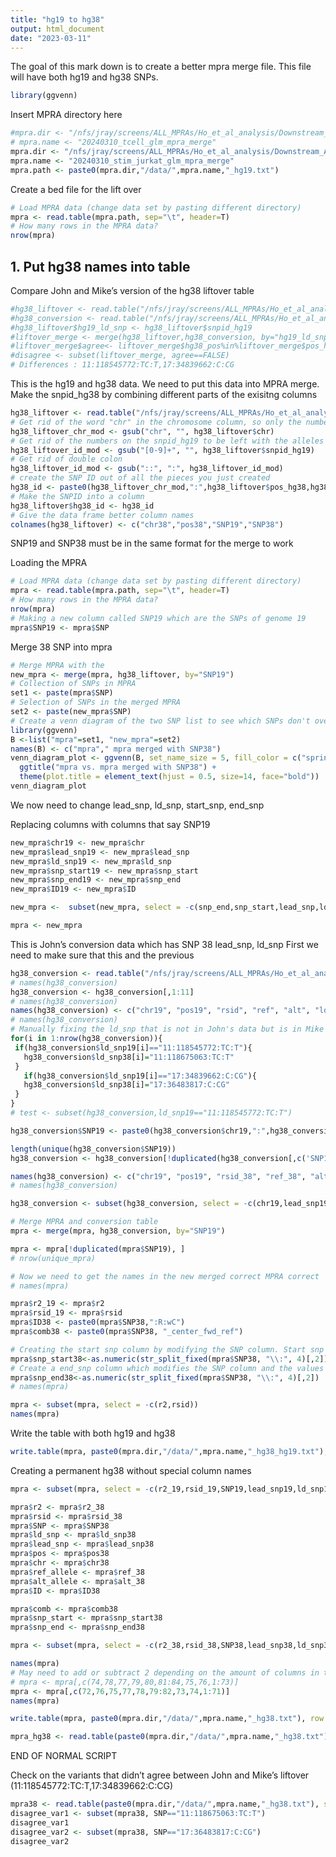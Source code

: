 ```yaml
---
title: "hg19 to hg38"
output: html_document
date: "2023-03-11"
---
```


The goal of this mark down is to create a better mpra merge file. This file will have both hg19 and hg38 SNPs.

```r
library(ggvenn)
```

Insert MPRA directory here
```r
#mpra.dir <- "/nfs/jray/screens/ALL_MPRAs/Ho_et_al_analysis/Downstream_Analysis/20240310_mpra_analysis/tcell/glm"
# mpra.name <- "20240310_tcell_glm_mpra_merge"
mpra.dir <- "/nfs/jray/screens/ALL_MPRAs/Ho_et_al_analysis/Downstream_Analysis/20240310_mpra_analysis/stim_jurkat/glm"
mpra.name <- "20240310_stim_jurkat_glm_mpra_merge"
mpra.path <- paste0(mpra.dir,"/data/",mpra.name,"_hg19.txt")
```

Create a bed file for the lift over
```r
# Load MPRA data (change data set by pasting different directory)
mpra <- read.table(mpra.path, sep="\t", header=T)
# How many rows in the MPRA data?
nrow(mpra)
```

## 1. Put hg38 names into table

Compare John and Mike's version of the hg38 liftover table
```r
#hg38_liftover <- read.table("/nfs/jray/screens/ALL_MPRAs/Ho_et_al_analysis/Downstream_Analysis/hg_19_to_38/data/mpra_snps.hg38_liftover.txt", sep="", header=T)
#hg38_conversion <- read.table("/nfs/jray/screens/ALL_MPRAs/Ho_et_al_analysis/Downstream_Analysis/hg_19_to_38/data/231011_Mouri_hg19_to_hg38_conversion.txt", sep="\t", header=T)
#hg38_liftover$hg19_ld_snp <- hg38_liftover$snpid_hg19
#liftover_merge <- merge(hg38_liftover,hg38_conversion, by="hg19_ld_snp")
#liftover_merge$agree<- liftover_merge$hg38_pos%in%liftover_merge$pos_hg38
#disagree <- subset(liftover_merge, agree==FALSE)
# Differences : 11:118545772:TC:T,17:34839662:C:CG
```

This is the hg19 and hg38 data. We need to put this data into MPRA merge. Make the snpid_hg38 by combining different parts of the exisitng columns
```r
hg38_liftover <- read.table("/nfs/jray/screens/ALL_MPRAs/Ho_et_al_analysis/Downstream_Analysis/hg_19_to_38/data/mpra_snps.hg38_liftover.txt", sep="", header=T)
# Get rid of the word "chr" in the chromosome column, so only the number remains
hg38_liftover_chr_mod <- gsub("chr", "", hg38_liftover$chr)
# Get rid of the numbers on the snpid_hg19 to be left with the alleles
hg38_liftover_id_mod <- gsub("[0-9]+", "", hg38_liftover$snpid_hg19)
# Get rid of double colon
hg38_liftover_id_mod <- gsub("::", ":", hg38_liftover_id_mod)
# create the SNP ID out of all the pieces you just created
hg38_id <- paste0(hg38_liftover_chr_mod,":",hg38_liftover$pos_hg38,hg38_liftover_id_mod)
# Make the SNPID into a column
hg38_liftover$hg38_id <- hg38_id
# Give the data frame better column names
colnames(hg38_liftover) <- c("chr38","pos38","SNP19","SNP38")
```

SNP19 and SNP38 must be in the same format for the merge to work


Loading the MPRA
```r
# Load MPRA data (change data set by pasting different directory)
mpra <- read.table(mpra.path, sep="\t", header=T)
# How many rows in the MPRA data?
nrow(mpra)
# Making a new column called SNP19 which are the SNPs of genome 19
mpra$SNP19 <- mpra$SNP
```

Merge 38 SNP into mpra
```r
# Merge MPRA with the 
new_mpra <- merge(mpra, hg38_liftover, by="SNP19")
# Collection of SNPs in MPRA
set1 <- paste(mpra$SNP)
# Selection of SNPs in the merged MPRA
set2 <- paste(new_mpra$SNP)
# Create a venn diagram of the two SNP list to see which SNPs don't overlap
library(ggvenn)
B <-list("mpra"=set1, "new_mpra"=set2)
names(B) <- c("mpra"," mpra merged with SNP38")
venn_diagram_plot <- ggvenn(B, set_name_size = 5, fill_color = c("springgreen2","forestgreen"),show_elements = TRUE, label_sep = "\n") + 
  ggtitle("mpra vs. mpra merged with SNP38") +
  theme(plot.title = element_text(hjust = 0.5, size=14, face="bold"))
venn_diagram_plot
```

We now need to change lead_snp, ld_snp, start_snp, end_snp

Replacing columns with columns that say SNP19
```r
new_mpra$chr19 <- new_mpra$chr
new_mpra$lead_snp19 <- new_mpra$lead_snp
new_mpra$ld_snp19 <- new_mpra$ld_snp
new_mpra$snp_start19 <- new_mpra$snp_start
new_mpra$snp_end19 <- new_mpra$snp_end
new_mpra$ID19 <- new_mpra$ID

new_mpra <-  subset(new_mpra, select = -c(snp_end,snp_start,lead_snp,ld_snp,ID,chr,SNP,pos,comb))

mpra <- new_mpra
```



This is John's conversion data which has SNP 38 lead_snp, ld_snp
First we need to make sure that this and the previous 
```r
hg38_conversion <- read.table("/nfs/jray/screens/ALL_MPRAs/Ho_et_al_analysis/Downstream_Analysis/hg_19_to_38/data/231011_Mouri_hg19_to_hg38_conversion.txt", sep="\t", header=T)
# names(hg38_conversion)
hg38_conversion <- hg38_conversion[,1:11]
# names(hg38_conversion)
names(hg38_conversion) <- c("chr19", "pos19", "rsid", "ref", "alt", "ld_snp19", "lead_snp19","r2", "pos38", "ld_snp38","lead_snp38")
# names(hg38_conversion)
# Manually fixing the ld_snp that is not in John's data but is in Mike's data
for(i in 1:nrow(hg38_conversion)){
 if(hg38_conversion$ld_snp19[i]=="11:118545772:TC:T"){
   hg38_conversion$ld_snp38[i]="11:118675063:TC:T"
 }
   if(hg38_conversion$ld_snp19[i]=="17:34839662:C:CG"){
   hg38_conversion$ld_snp38[i]="17:36483817:C:CG"
 }
}
# test <- subset(hg38_conversion,ld_snp19=="11:118545772:TC:T")

hg38_conversion$SNP19 <- paste0(hg38_conversion$chr19,":",hg38_conversion$pos19,":",hg38_conversion$ref,":",hg38_conversion$alt)

length(unique(hg38_conversion$SNP19))
hg38_conversion <- hg38_conversion[!duplicated(hg38_conversion[,c('SNP19')]),]

names(hg38_conversion) <- c("chr19", "pos19", "rsid_38", "ref_38", "alt_38", "ld_snp19", "lead_snp19","r2_38", "pos38", "ld_snp38","lead_snp38","SNP19")
# names(hg38_conversion)
```


```r
hg38_conversion <- subset(hg38_conversion, select = -c(chr19,lead_snp19,ld_snp19,pos38))

# Merge MPRA and conversion table
mpra <- merge(mpra, hg38_conversion, by="SNP19")

mpra <- mpra[!duplicated(mpra$SNP19), ]
# nrow(unique_mpra)

# Now we need to get the names in the new merged correct MPRA correct
# names(mpra)

mpra$r2_19 <- mpra$r2
mpra$rsid_19 <- mpra$rsid
mpra$ID38 <- paste0(mpra$SNP38,":R:wC")
mpra$comb38 <- paste0(mpra$SNP38, "_center_fwd_ref")

# Creating the start snp column by modifying the SNP column. Start snp is calculated by getting the postion then subtracting 1. Then subtracting the absolute value of the difference between the number of reference and alternate alleles.
mpra$snp_start38<-as.numeric(str_split_fixed(mpra$SNP38, "\\:", 4)[,2])-1-abs(nchar(str_split_fixed(mpra$SNP38, "\\:", 4)[,3])-nchar(str_split_fixed(mpra$SNP38, "\\:", 4)[,4]))
# Create a end_snp column which modifies the SNP column and the values after the first colon and before the second colon
mpra$snp_end38<-as.numeric(str_split_fixed(mpra$SNP38, "\\:", 4)[,2])
# names(mpra)

mpra <- subset(mpra, select = -c(r2,rsid))
names(mpra)
```

Write the table with both hg19 and hg38
```r
write.table(mpra, paste0(mpra.dir,"/data/",mpra.name,"_hg38_hg19.txt"), row.names=F, col.names=T, sep="\t", quote=F)
```

Creating a permanent hg38 without special column names
```r
mpra <- subset(mpra, select = -c(r2_19,rsid_19,SNP19,lead_snp19,ld_snp19,snp_start19,snp_end19,pos19,chr19,ID19,ref_allele,alt_allele))

mpra$r2 <- mpra$r2_38
mpra$rsid <- mpra$rsid_38
mpra$SNP <- mpra$SNP38
mpra$ld_snp <- mpra$ld_snp38
mpra$lead_snp <- mpra$lead_snp38
mpra$pos <- mpra$pos38
mpra$chr <- mpra$chr38
mpra$ref_allele <- mpra$ref_38
mpra$alt_allele <- mpra$alt_38
mpra$ID <- mpra$ID38

mpra$comb <- mpra$comb38
mpra$snp_start <- mpra$snp_start38
mpra$snp_end <- mpra$snp_end38

mpra <- subset(mpra, select = -c(r2_38,rsid_38,SNP38,lead_snp38,ld_snp38,pos38,chr38,ID38,ref_38,alt_38,comb38,snp_start38,snp_end38))

names(mpra)
# May need to add or subtract 2 depending on the amount of columns in the table
# mpra <- mpra[,c(74,78,77,79,80,81:84,75,76,1:73)]
mpra <- mpra[,c(72,76,75,77,78,79:82,73,74,1:71)]
names(mpra)
```

```r
write.table(mpra, paste0(mpra.dir,"/data/",mpra.name,"_hg38.txt"), row.names=F, col.names=T, sep="\t", quote=F)

mpra_hg38 <- read.table(paste0(mpra.dir,"/data/",mpra.name,"_hg38.txt"), sep="\t", header=T)
```

#################

END OF NORMAL SCRIPT

#################

Check on the variants that didn't agree between John and Mike's liftover (11:118545772:TC:T,17:34839662:C:CG)
```r
mpra38 <- read.table(paste0(mpra.dir,"/data/",mpra.name,"_hg38.txt"), sep="\t", header=T)
disagree_var1 <- subset(mpra38, SNP=="11:118675063:TC:T")
disagree_var1
disagree_var2 <- subset(mpra38, SNP=="17:36483817:C:CG")
disagree_var2
```





